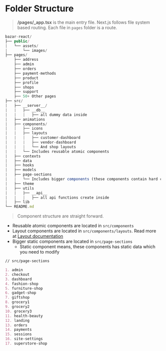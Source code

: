 # Folder Structure

> **/pages/\_app.tsx** is the main entry file. Next.js follows file system based routing. Each file in `pages` folder is a route.

```js
bazar-react/
├── public/
|   └── assets/
|       └── images/
├── pages/
    ├── address
    ├── admin
    ├── orders
    ├── payment-methods
    ├── product
    ├── profile
    ├── shops
    ├── support
    ├── 50+ Other pages
├── src/
|   ├── __server__/
|   |   ├── __db__
|   |   |   ├── all dummy data inside
|   ├── animations
|   ├── components/
|   |   ├── icons
|   |   ├── layouts
|   |   |   ├── customer-dashboard
|   |   |   ├── vendor-dashboard
|   |   |   └── And shop layouts
|   |   └── Includes reusable atomic components
|   ├── contexts
|   ├── data
|   ├── hooks
|   ├── models
|   ├── page-sections
|   |   └── Includes bigger components (these components contain hard coded data)
|   ├── theme
|   ├── utils
|   |   ├── __api__
|   |   |   ├── all api functions create inside
|   ├── lib
└── README.md
```

> Component structure are straight forward.

- Reusable atomic components are located in `src/components`
- Layout components are located in `src/components/layouts`. Read more at [Layout documentation](/layouts/shop-layout-1)
- Bigger static components are located in `src/page-sections`
  - Static component means, these components has static data which you need to modify

```markdown
// src/page-sections

1. admin
2. checkout
3. dashboard
4. fashion-shop
5. furniture-shop
6. gadget-shop
7. giftshop
8. grocery1
9. grocery2
10. grocery3
11. health-beauty
12. landing
13. orders
14. payments
15. sessions
16. site-settings
17. superstore-shop
```
